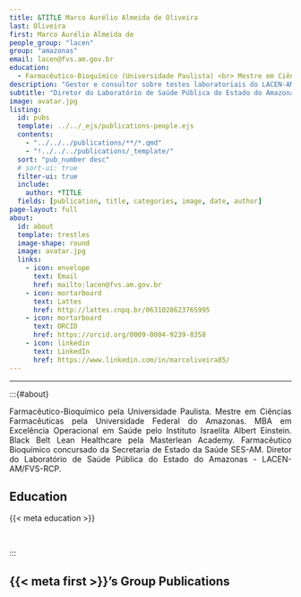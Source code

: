 ```yaml
---
title: &TITLE Marco Aurélio Almeida de Oliveira
last: Oliveira
first: Marco Aurélio Almeida de
people_group: "lacen"
group: "amazonas"
email: lacen@fvs.am.gov.br
education:
  - Farmacêutico-Bioquímico (Universidade Paulista) <br> Mestre em Ciências Farmacêuticas (Universidade Federal do Amazonas) <br> MBA em Excelência Operacional em Saúde (Instituto Israelita Albert Einstein) <br> Black Belt Lean Healthcare (Masterlean Academy)
description: "Gestor e consultor sobre testes laboratoriais do LACEN-AM"
subtitle: "Diretor do Laboratório de Saúde Pública do Estado do Amazonas - LACEN-AM/FVS-RCP"
image: avatar.jpg
listing:
  id: pubs
  template: ../../_ejs/publications-people.ejs
  contents:
    - "../../../publications/**/*.qmd"
    - "!../../../publications/_template/"
  sort: "pub_number desc"
  # sort-ui: true
  filter-ui: true
  include:
    author: *TITLE
  fields: [publication, title, categories, image, date, author]
page-layout: full
about:
  id: about
  template: trestles
  image-shape: round
  image: avatar.jpg
  links:
    - icon: envelope
      text: Email
      href: mailto:lacen@fvs.am.gov.br
    - icon: mortarboard
      text: Lattes
      href: http://lattes.cnpq.br/0631028623765995
    - icon: mortarboard
      text: ORCID
      href: https://orcid.org/0009-0004-9239-8358
    - icon: linkedin
      text: LinkedIn
      href: https://www.linkedin.com/in/marcoliveira85/
---
```


<hr>


:::{#about}

<div style="text-align: justify">

Farmacêutico-Bioquímico pela Universidade Paulista. Mestre em Ciências Farmacêuticas pela Universidade Federal do Amazonas. MBA em Excelência Operacional em Saúde pelo Instituto Israelita Albert Einstein. Black Belt Lean Healthcare pela Masterlean Academy. Farmacêutico Bioquímico concursado da Secretaria de Estado da Saúde SES-AM. Diretor do Laboratório de Saúde Pública do Estado do Amazonas - LACEN-AM/FVS-RCP.

## Education
{{< meta education >}}

<br>

:::

## {{< meta first >}}'s Group Publications

:::{#pubs}
:::

